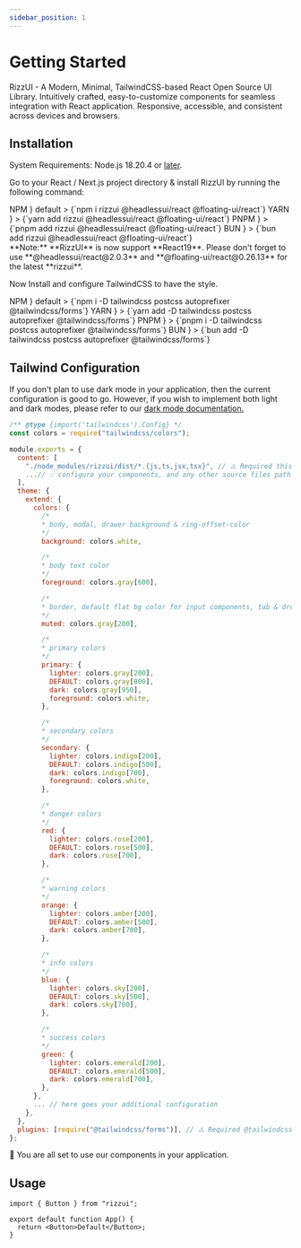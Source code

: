 ```yaml
---
sidebar_position: 1
---
```



# Getting Started

RizzUI - A Modern, Minimal, TailwindCSS-based React Open Source UI Library. Intuitively crafted, easy-to-customize components for seamless integration with React application. Responsive, accessible, and consistent across devices and browsers.

## Installation

System Requirements: Node.js 18.20.4 or [later](https://nodejs.org/en).

Go to your React / Next.js project directory & install RizzUI by running the following command:

<Tabs groupId="package-manager">
  <TabItem
    value="npm"
    label={
      <div className="flex items-center gap-2">
        <NpmIcon className="size-6" /> NPM
      </div>
    }
    default
  >
    <CodeBlock language="js">
      {`npm i rizzui @headlessui/react @floating-ui/react`}
    </CodeBlock>
  </TabItem>
  <TabItem
    value="yarn"
    label={
      <div className="flex items-center gap-2">
        <YarnIcon className="size-6" /> YARN
      </div>
    }
  >
    <CodeBlock language="js">
      {`yarn add rizzui @headlessui/react @floating-ui/react`}
    </CodeBlock>
  </TabItem>
  <TabItem
    value="pnpm"
    label={
      <div className="flex items-center gap-2">
        <PnpmIcon className="size-6" /> PNPM
      </div>
    }
  >
    <CodeBlock language="js">
      {`pnpm add rizzui @headlessui/react @floating-ui/react`}
    </CodeBlock>
  </TabItem>
  <TabItem
    value="bun"
    label={
      <div className="flex items-center gap-2">
        <BunIcon className="size-6" /> BUN
      </div>
    }
  >
    <CodeBlock language="js">
      {`bun add rizzui @headlessui/react @floating-ui/react`}
    </CodeBlock>
  </TabItem>
</Tabs>

<div className="!mt-4 !mb-8 ">
  **Note:** **RizzUI** is now support **React19**. Please don't forget to use
  **@headlessui/react@2.0.3** and **@floating-ui/react@0.26.13** for the latest
  **rizzui**.
</div>

Now Install and configure TailwindCSS to have the style.

<Tabs groupId="package-manager">
  <TabItem
    value="npm"
    label={
      <div className="flex items-center gap-2">
        <NpmIcon className="size-6" /> NPM
      </div>
    }
    default
  >
    <CodeBlock language="js">
      {`npm i -D tailwindcss postcss autoprefixer @tailwindcss/forms`}
    </CodeBlock>
  </TabItem>
  <TabItem
    value="yarn"
    label={
      <div className="flex items-center gap-2">
        <YarnIcon className="size-6" /> YARN
      </div>
    }
  >
    <CodeBlock language="js">
      {`yarn add -D tailwindcss postcss autoprefixer @tailwindcss/forms`}
    </CodeBlock>
  </TabItem>
  <TabItem
    value="pnpm"
    label={
      <div className="flex items-center gap-2">
        <PnpmIcon className="size-6" /> PNPM
      </div>
    }
  >
    <CodeBlock language="js">
      {`pnpm i -D tailwindcss postcss autoprefixer @tailwindcss/forms`}
    </CodeBlock>
  </TabItem>
  <TabItem
    value="bun"
    label={
      <div className="flex items-center gap-2">
        <BunIcon className="size-6" /> BUN
      </div>
    }
  >
    <CodeBlock language="js">
      {`bun add -D tailwindcss postcss autoprefixer @tailwindcss/forms`}
    </CodeBlock>
  </TabItem>
</Tabs>

## Tailwind Configuration

If you don't plan to use dark mode in your application, then the current configuration is good to go. However, if you wish to implement both light and dark modes, please refer to our [dark mode documentation.](/docs/guide/dark-mode)

```js title=tailwind.config.js
/** @type {import('tailwindcss').Config} */
const colors = require("tailwindcss/colors");

module.exports = {
  content: [
    "./node_modules/rizzui/dist/*.{js,ts,jsx,tsx}", // ⚠️ Required this line to compile RizzUI style.
    ...// 💡​ configure your components, and any other source files path that contain Tailwind class names.
  ],
  theme: {
    extend: {
      colors: {
        /*
        * body, modal, drawer background & ring-offset-color
        */
        background: colors.white,

        /*
        * body text color
        */
        foreground: colors.gray[600],

        /*
        * border, default flat bg color for input components, tab & dropdown hover color
        */
        muted: colors.gray[200],

        /*
        * primary colors
        */
        primary: {
          lighter: colors.gray[200],
          DEFAULT: colors.gray[800],
          dark: colors.gray[950],
          foreground: colors.white,
        },

        /*
        * secondary colors
        */
        secondary: {
          lighter: colors.indigo[200],
          DEFAULT: colors.indigo[500],
          dark: colors.indigo[700],
          foreground: colors.white,
        },

        /*
        * danger colors
        */
        red: {
          lighter: colors.rose[200],
          DEFAULT: colors.rose[500],
          dark: colors.rose[700],
        },

        /*
        * warning colors
        */
        orange: {
          lighter: colors.amber[200],
          DEFAULT: colors.amber[500],
          dark: colors.amber[700],
        },

        /*
        * info colors
        */
        blue: {
          lighter: colors.sky[200],
          DEFAULT: colors.sky[500],
          dark: colors.sky[700],
        },

        /*
        * success colors
        */
        green: {
          lighter: colors.emerald[200],
          DEFAULT: colors.emerald[500],
          dark: colors.emerald[700],
        },
      },
      ... // here goes your additional configuration
    },
  },
  plugins: [require("@tailwindcss/forms")], // ⚠️ Required @tailwindcss/forms plugin.
};
```

​🎉​ You are all set to use our components in your application.

## Usage

```tsx
import { Button } from "rizzui";

export default function App() {
  return <Button>Default</Button>;
}
```
